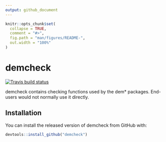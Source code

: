 ```yaml
---
output: github_document
---
```


<!-- README.md is generated from README.Rmd. Please edit that file -->

```r
knitr::opts_chunk$set(
  collapse = TRUE,
  comment = "#>",
  fig.path = "man/figures/README-",
  out.width = "100%"
)
```
# demcheck

<!-- badges: start -->
[![Travis build status](https://travis-ci.org/johnrbryant/demcheck.svg?branch=master)](https://travis-ci.org/johnrbryant/demcheck)
<!-- badges: end -->

demcheck contains checking functions used by the dem* packages. End-users would not normally use it directly.

## Installation

You can install the released version of demcheck from GitHub with:

``` r
devtools::install_github("demcheck")
```

